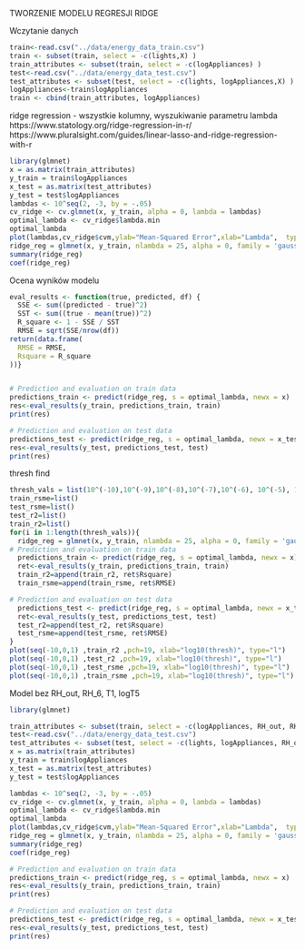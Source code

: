 
TWORZENIE MODELU REGRESJI RIDGE 

Wczytanie danych
```r
train<-read.csv("../data/energy_data_train.csv")
train <- subset(train, select = -c(lights,X) )
train_attributes <- subset(train, select = -c(logAppliances) )
test<-read.csv("../data/energy_data_test.csv")
test_attributes <- subset(test, select = -c(lights, logAppliances,X) )
logAppliances<-train$logAppliances
train <- cbind(train_attributes, logAppliances)
```

ridge regression - wszystkie kolumny, wyszukiwanie parametru lambda
https://www.statology.org/ridge-regression-in-r/
https://www.pluralsight.com/guides/linear-lasso-and-ridge-regression-with-r

```r
library(glmnet)
x = as.matrix(train_attributes)
y_train = train$logAppliances
x_test = as.matrix(test_attributes)
y_test = test$logAppliances
lambdas <- 10^seq(2, -3, by = -.05)
cv_ridge <- cv.glmnet(x, y_train, alpha = 0, lambda = lambdas)
optimal_lambda <- cv_ridge$lambda.min
optimal_lambda
plot(lambdas,cv_ridge$cvm,ylab="Mean-Squared Error",xlab="Lambda",  type="l") 
ridge_reg = glmnet(x, y_train, nlambda = 25, alpha = 0, family = 'gaussian', lambda = optimal_lambda,thresh = 1e-07)
summary(ridge_reg)
coef(ridge_reg)
```
Ocena wyników modelu
```r
eval_results <- function(true, predicted, df) {
  SSE <- sum((predicted - true)^2)
  SST <- sum((true - mean(true))^2)
  R_square <- 1 - SSE / SST
  RMSE = sqrt(SSE/nrow(df))
return(data.frame(
  RMSE = RMSE,
  Rsquare = R_square
))}


# Prediction and evaluation on train data
predictions_train <- predict(ridge_reg, s = optimal_lambda, newx = x)
res<-eval_results(y_train, predictions_train, train)
print(res)

# Prediction and evaluation on test data
predictions_test <- predict(ridge_reg, s = optimal_lambda, newx = x_test)
res<-eval_results(y_test, predictions_test, test)
print(res)
```
thresh find

```r
thresh_vals = list(10^(-10),10^(-9),10^(-8),10^(-7),10^(-6), 10^(-5), 10^(-4), 10^(-3), 10^(-2), 10^(-1), 10^(-0))
train_rsme=list()
test_rsme=list()
test_r2=list()
train_r2=list()
for(i in 1:length(thresh_vals)){
  ridge_reg = glmnet(x, y_train, nlambda = 25, alpha = 0, family = 'gaussian', lambda = optimal_lambda,thresh = thresh_vals[i])
# Prediction and evaluation on train data
  predictions_train <- predict(ridge_reg, s = optimal_lambda, newx = x)
  ret<-eval_results(y_train, predictions_train, train)
  train_r2=append(train_r2, ret$Rsquare)
  train_rsme=append(train_rsme, ret$RMSE)

# Prediction and evaluation on test data
  predictions_test <- predict(ridge_reg, s = optimal_lambda, newx = x_test)
  ret<-eval_results(y_test, predictions_test, test)
  test_r2=append(test_r2, ret$Rsquare)
  test_rsme=append(test_rsme, ret$RMSE)
}
plot(seq(-10,0,1) ,train_r2 ,pch=19, xlab="log10(thresh)", type="l")
plot(seq(-10,0,1) ,test_r2 ,pch=19, xlab="log10(thresh)", type="l")
plot(seq(-10,0,1) ,test_rsme ,pch=19, xlab="log10(thresh)", type="l")
plot(seq(-10,0,1) ,train_rsme ,pch=19, xlab="log10(thresh)", type="l")
```
Model bez RH_out, RH_6, T1, logT5
```r
library(glmnet)

train_attributes <- subset(train, select = -c(logAppliances, RH_out, RH_6, T1, logT5) )
test<-read.csv("../data/energy_data_test.csv")
test_attributes <- subset(test, select = -c(lights, logAppliances, RH_out, RH_6, T1, X,logT5) )
x = as.matrix(train_attributes)
y_train = train$logAppliances
x_test = as.matrix(test_attributes)
y_test = test$logAppliances

lambdas <- 10^seq(2, -3, by = -.05)
cv_ridge <- cv.glmnet(x, y_train, alpha = 0, lambda = lambdas)
optimal_lambda <- cv_ridge$lambda.min
optimal_lambda
plot(lambdas,cv_ridge$cvm,ylab="Mean-Squared Error",xlab="Lambda",  type="l")
ridge_reg = glmnet(x, y_train, nlambda = 25, alpha = 0, family = 'gaussian', lambda = optimal_lambda,thresh = 1e-07)
summary(ridge_reg)
coef(ridge_reg)

# Prediction and evaluation on train data
predictions_train <- predict(ridge_reg, s = optimal_lambda, newx = x)
res<-eval_results(y_train, predictions_train, train)
print(res)

# Prediction and evaluation on test data
predictions_test <- predict(ridge_reg, s = optimal_lambda, newx = x_test)
res<-eval_results(y_test, predictions_test, test)
print(res)
```

